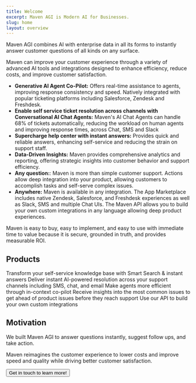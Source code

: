 ```yaml
---
title: Welcome
excerpt: Maven AGI is Modern AI for Businesses.
slug: home
layout: overview
---
```


Maven AGI combines AI with enterprise data in all its forms to instantly answer customer questions of all kinds on any surface.

Maven can improve your customer experience through a variety of advanced AI tools and integrations designed to enhance 
efficiency, reduce costs, and improve customer satisfaction.

- **Generative AI Agent Co-Pilot:** Offers real-time assistance to agents, improving response consistency and speed. Natively integrated with popular ticketing platforms including Salesforce, Zendesk and Freshdesk.
- **Enable self service ticket resolution across channels with Conversational AI Chat Agents:** Maven's AI Chat Agents can handle 68% of tickets automatically, reducing the workload on human agents and improving response times, across Chat, SMS and Slack
- **Supercharge help center with instant answers:** Provides quick and reliable answers, enhancing self-service and reducing the strain on support staff.
- **Data-Driven Insights:** Maven provides comprehensive analytics and reporting, offering strategic insights into customer behavior and support efficiency.
- **Any question:**: Maven is more than simple customer support. Actions allow deep integration into your product, allowing customers to accomplish tasks and self-serve complex issues.
- **Anywhere:** Maven is available in any integration. The App Marketplace includes native Zendesk, Salesforce, and Freshdesk experiences as well as
  Slack, SMS and multiple Chat UIs. The Maven API allows you to build your own custom integrations in any language allowing deep product experiences.

Maven is easy to buy, easy to implement, and easy to use with immediate time to value because it is secure, 
grounded in truth, and provides measurable ROI.

## Products

<Cards cols={3}>
  <Card title="Help Center Smart Search" icon="fa-solid fa-browser">
    Transform your self-service knowledge base with Smart Search & instant answers
  </Card>
  <Card title="Conversational AI chatbots" icon="fa-brands fa-codepen">
    Deliver instant AI-powered resolution across your support channels including SMS, chat, and email
  </Card>
  <Card title="Agent Co-pilot" icon="fa-brands fa-codepen">
    Make agents more efficient through in-context co-pilot
  </Card>
  <Card title="Insights 360" icon="fa-brands fa-codepen">
    Receive insights into the most common issues to get ahead of product issues before they reach support
  </Card>
  <Card title="API First Development" icon="fa-solid fa-pen">
    Use our API to build your own custom integrations
  </Card>
</Cards>

## Motivation

We built Maven AGI to answer questions instantly, suggest follow ups, and take action.

Maven reimagines the customer experience to lower costs and improve speed and quality while driving better customer satisfaction.

<ButtonGroup>
  <Button href="https://www.mavenagi.com/get-started" intent="primary" rightIcon="arrow-right" large>
    Get in touch to learn more!
  </Button>
</ButtonGroup>
